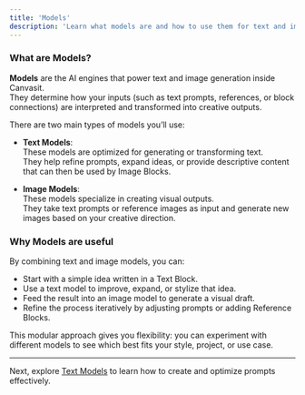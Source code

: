 ```yaml
---
title: 'Models'
description: 'Learn what models are and how to use them for text and image generation.'
---
```


### What are Models?

**Models** are the AI engines that power text and image generation inside Canvasit.  
They determine how your inputs (such as text prompts, references, or block connections) are interpreted and transformed into creative outputs.  

There are two main types of models you’ll use:  

- **Text Models**:  
  These models are optimized for generating or transforming text.  
  They help refine prompts, expand ideas, or provide descriptive content that can then be used by Image Blocks.  

- **Image Models**:  
  These models specialize in creating visual outputs.  
  They take text prompts or reference images as input and generate new images based on your creative direction.  

### Why Models are useful

By combining text and image models, you can:  
- Start with a simple idea written in a Text Block.  
- Use a text model to improve, expand, or stylize that idea.  
- Feed the result into an image model to generate a visual draft.  
- Refine the process iteratively by adjusting prompts or adding Reference Blocks.  

This modular approach gives you flexibility: you can experiment with different models to see which best fits your style, project, or use case.

---

Next, explore [Text Models](/models/text) to learn how to create and optimize prompts effectively.
